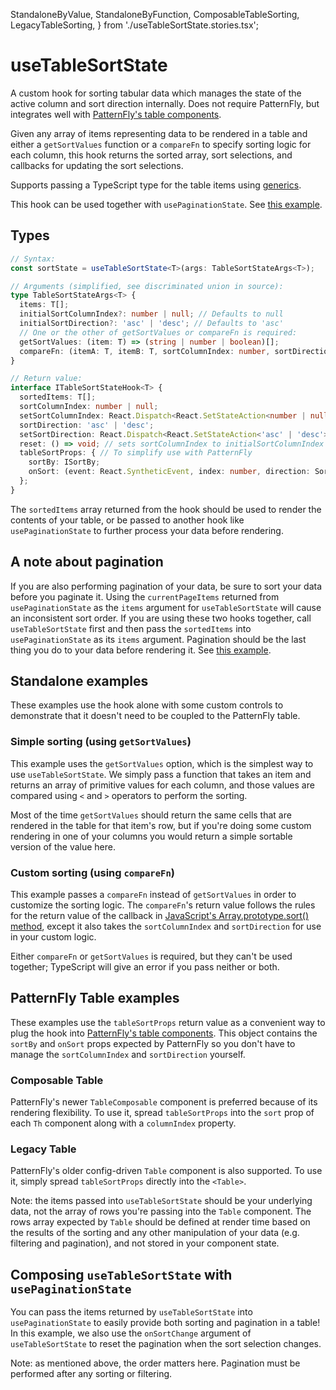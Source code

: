   StandaloneByValue,
  StandaloneByFunction,
  ComposableTableSorting,
  LegacyTableSorting,
} from './useTableSortState.stories.tsx';

<Meta title="Hooks/useTableSortState" component={useTableSortState} />

# useTableSortState

A custom hook for sorting tabular data which manages the state of the active column and sort direction internally.
Does not require PatternFly, but integrates well with [PatternFly's table components](https://www.patternfly.org/v4/components/table/).

Given any array of items representing data to be rendered in a table and either a `getSortValues` function or a `compareFn` to specify
sorting logic for each column, this hook returns the sorted array, sort selections, and callbacks for updating the sort selections.

Supports passing a TypeScript type for the table items using [generics](https://www.typescriptlang.org/docs/handbook/generics.html).

This hook can be used together with `usePaginationState`. See [this example](#composing-usetablesortstate-with-usepaginationstate).

## Types

```ts
// Syntax:
const sortState = useTableSortState<T>(args: TableSortStateArgs<T>);

// Arguments (simplified, see discriminated union in source):
type TableSortStateArgs<T> {
  items: T[];
  initialSortColumnIndex?: number | null; // Defaults to null
  initialSortDirection?: 'asc' | 'desc'; // Defaults to 'asc'
  // One or the other of getSortValues or compareFn is required:
  getSortValues: (item: T) => (string | number | boolean)[];
  compareFn: (itemA: T, itemB: T, sortColumnIndex: number, sortDirection: 'asc' | 'desc') => number;
}

// Return value:
interface ITableSortStateHook<T> {
  sortedItems: T[];
  sortColumnIndex: number | null;
  setSortColumnIndex: React.Dispatch<React.SetStateAction<number | null>>;
  sortDirection: 'asc' | 'desc';
  setSortDirection: React.Dispatch<React.SetStateAction<'asc' | 'desc'>>;
  reset: () => void; // sets sortColumnIndex to initialSortColumnIndex and sortDirection to initialSortDirection
  tableSortProps: { // To simplify use with PatternFly
    sortBy: ISortBy;
    onSort: (event: React.SyntheticEvent, index: number, direction: SortByDirection) => void;
  };
}
```

The `sortedItems` array returned from the hook should be used to render the contents of your table, or be passed to another hook like `usePaginationState`
to further process your data before rendering.

## A note about pagination

If you are also performing pagination of your data, be sure to sort your data before you paginate it. Using the `currentPageItems`
returned from `usePaginationState` as the `items` argument for `useTableSortState` will cause an inconsistent sort order.
If you are using these two hooks together, call `useTableSortState` first and then pass the `sortedItems` into `usePaginationState` as its `items` argument.
Pagination should be the last thing you do to your data before rendering it. See [this example](#composing-usetablesortstate-with-usepaginationstate).

## Standalone examples

These examples use the hook alone with some custom controls to demonstrate that it doesn't need to be coupled to the PatternFly table.

### Simple sorting (using `getSortValues`)

This example uses the `getSortValues` option, which is the simplest way to use `useTableSortState`.
We simply pass a function that takes an item and returns an array of primitive values for each column,
and those values are compared using `<` and `>` operators to perform the sorting.

Most of the time `getSortValues` should return the same cells that are rendered in the table for that item's row,
but if you're doing some custom rendering in one of your columns you would return a simple sortable version of the value here.

<Canvas>
  <Story story={StandaloneByValue} />
</Canvas>

### Custom sorting (using `compareFn`)

This example passes a `compareFn` instead of `getSortValues` in order to customize the sorting logic. The `compareFn`'s return value
follows the rules for the return value of the callback in [JavaScript's Array.prototype.sort() method](https://developer.mozilla.org/en-US/docs/Web/JavaScript/Reference/Global_Objects/Array/sort),
except it also takes the `sortColumnIndex` and `sortDirection` for use in your custom logic.

Either `compareFn` or `getSortValues` is required, but they can't be used together; TypeScript will give an error if you pass neither or both.

<Canvas>
  <Story story={StandaloneByFunction} />
</Canvas>

## PatternFly Table examples

These examples use the `tableSortProps` return value as a convenient way to plug the hook into [PatternFly's table components](https://www.patternfly.org/v4/components/table).
This object contains the `sortBy` and `onSort` props expected by PatternFly so you don't have to manage the `sortColumnIndex` and `sortDirection` yourself.

### Composable Table

PatternFly's newer `TableComposable` component is preferred because of its rendering flexibility.
To use it, spread `tableSortProps` into the `sort` prop of each `Th` component along with a `columnIndex` property.

<Canvas>
  <Story story={ComposableTableSorting} />
</Canvas>

### Legacy Table

PatternFly's older config-driven `Table` component is also supported. To use it, simply spread `tableSortProps` directly into the `<Table>`.

Note: the items passed into `useTableSortState` should be your underlying data, not the array of rows you're passing into the `Table` component.
The rows array expected by `Table` should be defined at render time based on the results of the sorting and any other manipulation of your data (e.g. filtering and pagination),
and not stored in your component state.

<Canvas>
  <Story story={LegacyTableSorting} />
</Canvas>

## Composing `useTableSortState` with `usePaginationState`

You can pass the items returned by `useTableSortState` into `usePaginationState` to easily provide both sorting and pagination in a table!
In this example, we also use the `onSortChange` argument of `useTableSortState` to reset the pagination when the sort selection changes.

Note: as mentioned above, the order matters here. Pagination must be performed after any sorting or filtering.

<Canvas>
  <Story story={ComposedSortingAndPagination} />
</Canvas>

<GithubLink path="src/hooks/useTableSortState/useTableSortState.ts" />
